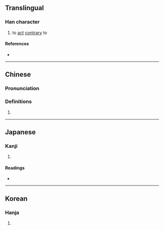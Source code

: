 {{character info/new}}
==Translingual==

===Han character===
{{Han char|rn=9|rad=人|as=06|sn=8|four=27232|canj=OAV|ids=⿰亻艮}}

# to [[act]] [[contrary]] to

====References====
* {{Han ref|kx=0100.240|dkj=00563|dj=0213.020|hdz=10154.080|uh=4F77|ud=20343|bh=CBBC|bd=52156}}

----

==Chinese==
{{zh-forms}}

===Pronunciation===
{{zh-pron
|m=hěn
|c=han2
|mc=
|oc=
|ma=
|cat=v
}}

===Definitions===
{{zh-hanzi}}

# {{rfdef|lang=zh}}

----

==Japanese==

===Kanji===
{{ja-kanji|grade=|rs=人06}}

# {{defn|lang=ja|sort=人06}}

====Readings====
* {{ja-readings|on=[[こう]] (kō), [[ごう]] (gō), [[ぎん]] (gin), [[こん]] (kon), [[ごん]] (gon)|kun=[[もとる]] (motoru)}}

----

==Korean==

===Hanja===
{{ko-hanja|hangeul=[[항]], [[한]]|rv=hang, han|mr=hang, han}}

# {{defn|lang=ko|sort=人06}}